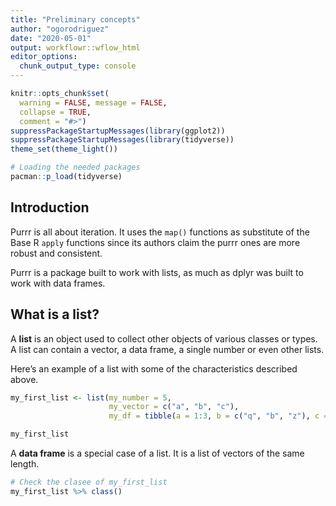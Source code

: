 ```yaml
---
title: "Preliminary concepts"
author: "ogorodriguez"
date: "2020-05-01"
output: workflowr::wflow_html
editor_options:
  chunk_output_type: console
---
```


```r
knitr::opts_chunk$set(
  warning = FALSE, message = FALSE,
  collapse = TRUE,
  comment = "#>")
suppressPackageStartupMessages(library(ggplot2))
suppressPackageStartupMessages(library(tidyverse))
theme_set(theme_light())

```

```r
# Loading the needed packages
pacman::p_load(tidyverse)
```


## Introduction

Purrr is all about iteration.  It uses the `map()` functions as substitute of the Base R `apply` functions since its authors claim the purrr ones are more robust and consistent.

Purrr is a package built to work with lists, as much as dplyr was built to work with data frames.

## What is a list?

A **list** is an object used to collect other objects of various classes or types.  A list can contain a vector, a data frame, a single number or even other lists. 

Here's an example of a list with some of the characteristics described above.  

```r
my_first_list <- list(my_number = 5,
                      my_vector = c("a", "b", "c"),
                      my_df = tibble(a = 1:3, b = c("q", "b", "z"), c = c("bananas", "are", "so very great")))

my_first_list


```

A **data frame** is a special case of a list.  It is a list of vectors of the same length.  

```r
# Check the clasee of my_first_list
my_first_list %>% class()
```

